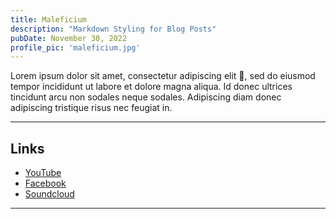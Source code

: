 ```yaml
---
title: Maleficium
description: "Markdown Styling for Blog Posts"
pubDate: November 30, 2022
profile_pic: 'maleficium.jpg'
---
```



<BlogImage src={Dog} alt="Beagle Dog by Jules D. on Unsplash" />

Lorem ipsum dolor sit amet, consectetur adipiscing elit 🤣, sed do eiusmod tempor incididunt ut labore et dolore magna aliqua. Id donec ultrices tincidunt arcu non sodales neque sodales. Adipiscing diam donec adipiscing tristique risus nec feugiat in.

---

## Links

- [YouTube](https://youtube.com)
- [Facebook](https://facebook.com)
- [Soundcloud](https://soundcloud.com)

---
